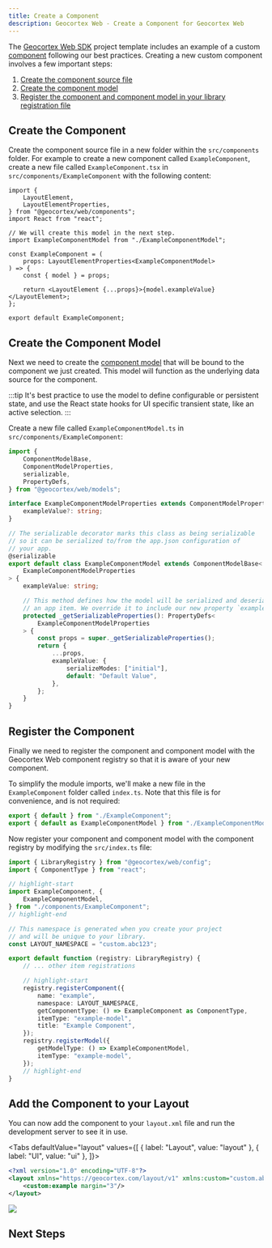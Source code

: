 ```yaml
---
title: Create a Component
description: Geocortex Web - Create a Component for Geocortex Web
---
```



The [Geocortex Web SDK](sdk-overview.mdx) project template includes an example of a custom [component](concepts-components-services.mdx#components) following our best practices. Creating a new custom component involves a few important steps:

1. [Create the component source file](#create-the-component)
1. [Create the component model](#create-the-component-model)
1. [Register the component and component model in your library registration file](#register-the-component)

## Create the Component

Create the component source file in a new folder within the `src/components` folder. For example to create a new component called `ExampleComponent`, create a new file called `ExampleComponent.tsx` in `src/components/ExampleComponent` with the following content:

```tsx title="src/components/ExampleComponent/ExampleComponent.tsx"
import {
    LayoutElement,
    LayoutElementProperties,
} from "@geocortex/web/components";
import React from "react";

// We will create this model in the next step.
import ExampleComponentModel from "./ExampleComponentModel";

const ExampleComponent = (
    props: LayoutElementProperties<ExampleComponentModel>
) => {
    const { model } = props;

    return <LayoutElement {...props}>{model.exampleValue}</LayoutElement>;
};

export default ExampleComponent;
```

## Create the Component Model

Next we need to create the [component model](concepts-components-services.mdx#component-models-and-configuration) that will be bound to the component we just created. This model will function as the underlying data source for the component.

:::tip
It's best practice to use the model to define configurable or persistent state, and use the React state hooks for UI specific transient state, like an active selection.
:::

Create a new file called `ExampleComponentModel.ts` in `src/components/ExampleComponent`:

```ts title="src/components/ExampleComponent/ExampleComponentModel.ts"
import {
    ComponentModelBase,
    ComponentModelProperties,
    serializable,
    PropertyDefs,
} from "@geocortex/web/models";

interface ExampleComponentModelProperties extends ComponentModelProperties {
    exampleValue?: string;
}

// The serializable decorator marks this class as being serializable
// so it can be serialized to/from the app.json configuration of
// your app.
@serializable
export default class ExampleComponentModel extends ComponentModelBase<
    ExampleComponentModelProperties
> {
    exampleValue: string;

    // This method defines how the model will be serialized and deserialized into
    // an app item. We override it to include our new property `exampleValue`.
    protected _getSerializableProperties(): PropertyDefs<
        ExampleComponentModelProperties
    > {
        const props = super._getSerializableProperties();
        return {
            ...props,
            exampleValue: {
                serializeModes: ["initial"],
                default: "Default Value",
            },
        };
    }
}
```

## Register the Component

Finally we need to register the component and component model with the Geocortex Web component registry so that it is aware of your new component.

To simplify the module imports, we'll make a new file in the `ExampleComponent` folder called `index.ts`. Note that this file is for convenience, and is not required:

```ts title="src/components/ExampleComponent/index.ts"
export { default } from "./ExampleComponent";
export { default as ExampleComponentModel } from "./ExampleComponentModel";
```

Now register your component and component model with the component registry by modifying the `src/index.ts` file:

<!-- TODO: The `as ComponentType` is gross. Fix this. -->

```ts title="src/index.ts"
import { LibraryRegistry } from "@geocortex/web/config";
import { ComponentType } from "react";

// highlight-start
import ExampleComponent, {
    ExampleComponentModel,
} from "./components/ExampleComponent";
// highlight-end

// This namespace is generated when you create your project
// and will be unique to your library.
const LAYOUT_NAMESPACE = "custom.abc123";

export default function (registry: LibraryRegistry) {
    // ... other item registrations

    // highlight-start
    registry.registerComponent({
        name: "example",
        namespace: LAYOUT_NAMESPACE,
        getComponentType: () => ExampleComponent as ComponentType,
        itemType: "example-model",
        title: "Example Component",
    });
    registry.registerModel({
        getModelType: () => ExampleComponentModel,
        itemType: "example-model",
    });
    // highlight-end
}
```

## Add the Component to your Layout

You can now add the component to your `layout.xml` file and run the development server to see it in use.

<Tabs
  defaultValue="layout"
  values={[
    { label: "Layout", value: "layout" },
    { label: "UI", value: "ui" },
  ]}>
<TabItem value="layout">

```xml title="app/layout.xml"
<?xml version="1.0" encoding="UTF-8"?>
<layout xmlns="https://geocortex.com/layout/v1" xmlns:custom="custom.abc123">
    <custom:example margin="3"/>
</layout>
```

</TabItem>
<TabItem value="ui">
<img src={useBaseUrl("img/web-sdk-create-component.png")}/>
</TabItem>
</Tabs>

## Next Steps

<UseCaseContainer>
    <UseCaseCard
        title="Create a Service"
        description="Learn how to create a basic service"
        link="sdk-create-service"
    />
    <UseCaseCard
        title="Deploy your Component"
        description="Learn how to deploy your custom component."
        link="sdk-deployment"
    />
    <UseCaseCard
        title="Create a Component with a Complex UI"
        description="Follow along with a more in depth component example"
        link="usecases-implement-component-with-ui"
    />
    <UseCaseCard
        title="Create a Component that Consumes App Config"
        description="Learn more about writing components that consume configuration values."
        link="usecases-implement-component-participate-app-config"
    />
</UseCaseContainer>
